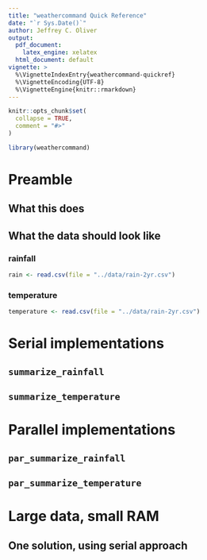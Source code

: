 ```yaml
---
title: "weathercommand Quick Reference"
date: "`r Sys.Date()`"
author: Jeffrey C. Oliver
output: 
  pdf_document:
    latex_engine: xelatex
  html_document: default
vignette: >
  %\VignetteIndexEntry{weathercommand-quickref}
  %\VignetteEncoding{UTF-8}
  %\VignetteEngine{knitr::rmarkdown}
---
```


```r
knitr::opts_chunk$set(
  collapse = TRUE,
  comment = "#>"
)
```

```r
library(weathercommand)
```

# Preamble
## What this does
## What the data should look like
### rainfall
```r
rain <- read.csv(file = "../data/rain-2yr.csv")
```
### temperature
```r
temperature <- read.csv(file = "../data/rain-2yr.csv")
```

# Serial implementations
## `summarize_rainfall`
## `summarize_temperature`

# Parallel implementations
## `par_summarize_rainfall`
## `par_summarize_temperature`

# Large data, small RAM
## One solution, using serial approach
